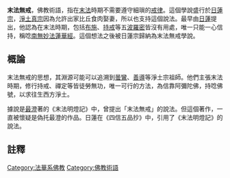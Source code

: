 {{unreferenced|time=2015-04-17T04:22:13+00:00}}
'''末法無戒'''，佛教術語，指在[[末法|末法]]時期不需要遵守細瑣的[[佛教戒律|戒律]]。這個學說盛行於[[日蓮宗|日蓮宗]]，[[淨土真宗|淨土真宗]]因為允許出家比丘食肉娶妻，所以也支持這個說法。最早由[[日蓮|日蓮]]提出，他認為在末法時期，包括[[布施|布施]]、[[持戒|持戒]]等五[[波羅密|波羅密]]皆沒有用處，唯一只能一心信持，稱唸[[南無妙法蓮華經|南無妙法蓮華經]]。這個想法之後被日蓮宗歸納為末法無戒學說。
==概論==
末法無戒的思想，其淵源可能可以追溯到[[曇鸞|曇鸞]]、[[善導|善導]]等淨土宗祖師。他們主張末法時期，修行持戒、禪定等皆徒勞無功，唯一可行的方法，為信靠阿彌陀佛，持唸佛號，以求往生西方淨土。

據說是[[最澄|最澄]]著的《末法明燈記》中，曾提出「末法無戒」的說法。但這個著作，一直被懷疑是偽托最澄的作品。日蓮在《四信五品抄》中，引用了《末法明燈記》的說法。

==註釋==
{{reflist}}
[[Category:法華系佛教|Category:法華系佛教]]
[[Category:佛教術語|Category:佛教術語]]